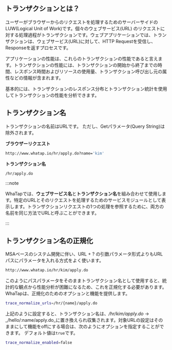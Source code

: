 ## トランザクションとは？

ユーザーがブラウザーからのリクエストを処理するためのサーバーサイドのLUW(Logical Unit of Work)です。個々のウェブサービス(URL) のリクエストに対する処理過程がトランザクションです。ウェブアプリケーションでは、トランザクションは、ウェブサービス(URL)に対して、HTTP Requestを受信し、Responseを返すプロセスです。

アプリケーションの性能は、これらのトランザクションの性能であると言えます。トランザクションの性能には、トランザクションの開始から終了までの時間、レスポンス時間およびリソースの使用量、トランザクション呼び出し元の属性などの情報が含まれます。

基本的には、トランザクションのレスポンス分布とトランザクション統計を使用してトランザクションの性能を分析できます。

## トランザクション名

トランザクションの名前はURLです。 ただし、Getパラメータ(Query String)は除外されます。

**ブラウザーリクエスト**

```bash
http://www.whatap.io/hr/apply.do?name='kim'
```

**トランザクション名**

```bash
/hr/apply.do
```

:::note

WhaTapでは、**ウェブサービス名**と**トランザクション名**を組み合わせて使用します。特定のURLとそのリクエストを処理するためのサービスモジュールとして表示します。トランザクションリクエストの1つの処理を参照するために、両方の名前を同じ方法でURLと呼ぶことができます。

:::

## トランザクション名の正規化

MSAベースのシステム開発に伴い、URL + ? の引数パラメータ形式よりもURLパスにパラメータを入れる方式をよく使います。

```bash
http://www.whatap.io/hr/kim/apply.do
```

このようにパスパラメータをそのままトランザクション名として使用すると、統計的な観点から性能分析が困難になるため、これを正規化する必要があります。WhaTapは、正規化のためのオプションと機能を提供します。

```bash title='whtap.conf'
trace_normalize_urls=/hr/{name}/apply.do
```

上記のように設定すると、トランザクション名は、_/hr/kim/apply.do_ → _/hello/:name/apply.do_に置き換えられ収集されます。対象URLの設定はそのままにして機能をoffにする場合は、次のようにオプションを指定することができます。 デフォルト値は`true`です。

```bash title='whatap.conf'
trace_normalize_enabled=false
```
